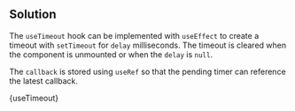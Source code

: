 

## Solution

The `useTimeout` hook can be implemented with `useEffect` to create a timeout with `setTimeout` for `delay` milliseconds. The timeout is cleared when the component is unmounted or when the `delay` is `null`.

The `callback` is stored using `useRef` so that the pending timer can reference the latest callback.

<MDXCodeBlock>{useTimeout}</MDXCodeBlock>
